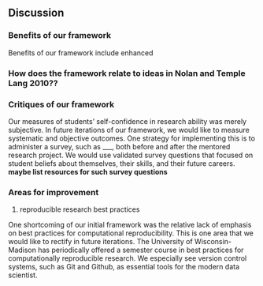 ## Discussion

### Benefits of our framework

Benefits of our framework include enhanced 

### How does the framework relate to ideas in Nolan and Temple Lang 2010??



### Critiques of our framework

Our measures of students' self-confidence in research ability was merely subjective. In 
future iterations of our framework, we would like to measure systematic and objective 
outcomes. One strategy for implementing this is to administer a survey, such as \_\_\_, 
both before and after the mentored research project. We would use validated survey 
questions that focused on student beliefs about themselves, their skills, and their 
future careers. **maybe list resources for such survey questions**


### Areas for improvement

1. reproducible research best practices

One shortcoming of our initial framework was the relative lack of emphasis on best practices for computational reproducibility. This is one area that we would like to rectify in future iterations. The University of Wisconsin-Madison has periodically offered a semester course in best practices for computationally reproducible research. We especially see version control systems, such as Git and Github, as essential tools for the modern data scientist.


